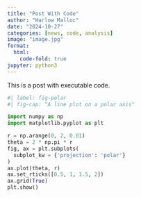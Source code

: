 ```yaml
---
title: "Post With Code"
author: "Harlow Malloc"
date: "2024-10-27"
categories: [news, code, analysis]
image: "image.jpg"
format:
  html:
    code-fold: true
jupyter: python3
---
```


This is a post with executable code.

```python
#| label: fig-polar
#| fig-cap: "A line plot on a polar axis"

import numpy as np
import matplotlib.pyplot as plt

r = np.arange(0, 2, 0.01)
theta = 2 * np.pi * r
fig, ax = plt.subplots(
  subplot_kw = {'projection': 'polar'} 
)
ax.plot(theta, r)
ax.set_rticks([0.5, 1, 1.5, 2])
ax.grid(True)
plt.show()
```